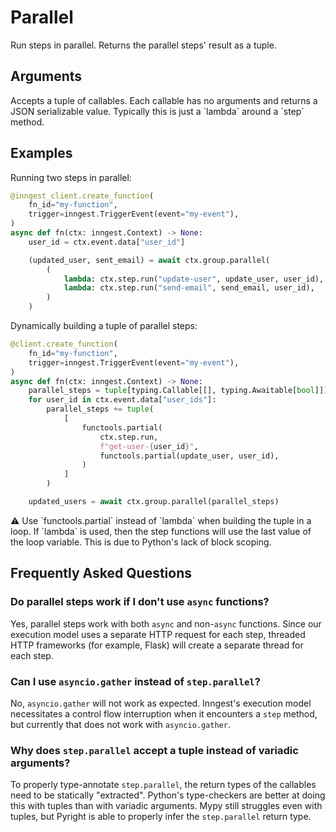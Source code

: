 
# Parallel <VersionBadge version="v0.3.0+" />

Run steps in parallel. Returns the parallel steps' result as a tuple.

## Arguments

<Properties>
  <Property name="callables" type="tuple[Callable[[], object], ...]" required>
    Accepts a tuple of callables. Each callable has no arguments and returns a JSON serializable value. Typically this is just a `lambda` around a `step` method.
  </Property>
</Properties>

## Examples

Running two steps in parallel:
```py
@inngest_client.create_function(
    fn_id="my-function",
    trigger=inngest.TriggerEvent(event="my-event"),
)
async def fn(ctx: inngest.Context) -> None:
    user_id = ctx.event.data["user_id"]

    (updated_user, sent_email) = await ctx.group.parallel(
        (
            lambda: ctx.step.run("update-user", update_user, user_id),
            lambda: ctx.step.run("send-email", send_email, user_id),
        )
    )
```

Dynamically building a tuple of parallel steps:
```py
@client.create_function(
    fn_id="my-function",
    trigger=inngest.TriggerEvent(event="my-event"),
)
async def fn(ctx: inngest.Context) -> None:
    parallel_steps = tuple[typing.Callable[[], typing.Awaitable[bool]]]()
    for user_id in ctx.event.data["user_ids"]:
        parallel_steps += tuple(
            [
                functools.partial(
                    ctx.step.run,
                    f"get-user-{user_id}",
                    functools.partial(update_user, user_id),
                )
            ]
        )

    updated_users = await ctx.group.parallel(parallel_steps)
```

<Callout variant="warning">
  <span className="text-yellow-300">⚠️</span> Use `functools.partial` instead of `lambda` when building the tuple in a loop. If `lambda` is used, then the step functions will use the last value of the loop variable. This is due to Python's lack of block scoping.
</Callout>

## Frequently Asked Questions

### Do parallel steps work if I don't use `async` functions?

Yes, parallel steps work with both `async` and non-`async` functions. Since our execution model uses a separate HTTP request for each step, threaded HTTP frameworks (for example, Flask) will create a separate thread for each step.

### Can I use `asyncio.gather` instead of `step.parallel`?

No, `asyncio.gather` will not work as expected. Inngest's execution model necessitates a control flow interruption when it encounters a `step` method, but currently that does not work with `asyncio.gather`.

### Why does `step.parallel` accept a tuple instead of variadic arguments?

To properly type-annotate `step.parallel`, the return types of the callables need to be statically "extracted". Python's type-checkers are better at doing this with tuples than with variadic arguments. Mypy still struggles even with tuples, but Pyright is able to properly infer the `step.parallel` return type.
